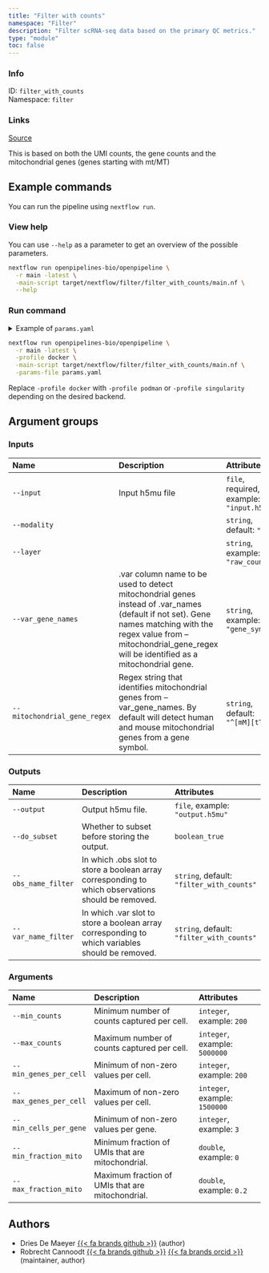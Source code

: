 ```yaml
---
title: "Filter with counts"
namespace: "Filter"
description: "Filter scRNA-seq data based on the primary QC metrics."
type: "module"
toc: false
---
```


::: {.column-margin}

### Info

ID: `filter_with_counts`  
Namespace: `filter`

### Links
[Source](https://github.com/openpipelines-bio/openpipeline/blob/main/openpipelines/src/filter/filter_with_counts){.btn-action .btn-sm .btn-info .btn role="button"}

:::


This is based on both the UMI counts, the gene counts 
and the mitochondrial genes (genes starting with mt/MT)

## Example commands

You can run the pipeline using `nextflow run`.

### View help

You can use `--help` as a parameter to get an overview of the possible parameters.

```bash
nextflow run openpipelines-bio/openpipeline \
  -r main -latest \
  -main-script target/nextflow/filter/filter_with_counts/main.nf \
  --help
```

### Run command

<details>
<summary>Example of `params.yaml`</summary>
```yaml

```
</details>

```bash
nextflow run openpipelines-bio/openpipeline \
  -r main -latest \
  -profile docker \
  -main-script target/nextflow/filter/filter_with_counts/main.nf \
  -params-file params.yaml
```

:::{.callout-note}
Replace `-profile docker` with `-profile podman` or `-profile singularity` depending on the desired backend.
:::

## Argument groups

### Inputs

|Name                         |Description                                                                                                                                                                                                                 |Attributes                                |
|:----------------------------|:---------------------------------------------------------------------------------------------------------------------------------------------------------------------------------------------------------------------------|:-----------------------------------------|
|`--input`                    |Input h5mu file                                                                                                                                                                                                             |`file`, required, example: `"input.h5mu"` |
|`--modality`                 |                                                                                                                                                                                                                            |`string`, default: `"rna"`                |
|`--layer`                    |                                                                                                                                                                                                                            |`string`, example: `"raw_counts"`         |
|`--var_gene_names`           |.var column name to be used to detect mitochondrial genes instead of .var_names (default if not set).  Gene names matching with the regex value from --mitochondrial_gene_regex will be identified as a mitochondrial gene. |`string`, example: `"gene_symbol"`        |
|`--mitochondrial_gene_regex` |Regex string that identifies mitochondrial genes from --var_gene_names. By default will detect human and mouse mitochondrial genes from a gene symbol.                                                                      |`string`, default: `"^[mM][tT]-"`         |


### Outputs

|Name                |Description                                                                                        |Attributes                                |
|:-------------------|:--------------------------------------------------------------------------------------------------|:-----------------------------------------|
|`--output`          |Output h5mu file.                                                                                  |`file`, example: `"output.h5mu"`          |
|`--do_subset`       |Whether to subset before storing the output.                                                       |`boolean_true`                            |
|`--obs_name_filter` |In which .obs slot to store a boolean array corresponding to which observations should be removed. |`string`, default: `"filter_with_counts"` |
|`--var_name_filter` |In which .var slot to store a boolean array corresponding to which variables should be removed.    |`string`, default: `"filter_with_counts"` |


### Arguments

|Name                   |Description                                      |Attributes                    |
|:----------------------|:------------------------------------------------|:-----------------------------|
|`--min_counts`         |Minimum number of counts captured per cell.      |`integer`, example: `200`     |
|`--max_counts`         |Maximum number of counts captured per cell.      |`integer`, example: `5000000` |
|`--min_genes_per_cell` |Minimum of non-zero values per cell.             |`integer`, example: `200`     |
|`--max_genes_per_cell` |Maximum of non-zero values per cell.             |`integer`, example: `1500000` |
|`--min_cells_per_gene` |Minimum of non-zero values per gene.             |`integer`, example: `3`       |
|`--min_fraction_mito`  |Minimum fraction of UMIs that are mitochondrial. |`double`, example: `0`        |
|`--max_fraction_mito`  |Maximum fraction of UMIs that are mitochondrial. |`double`, example: `0.2`      |

## Authors

  * Dries De Maeyer [{{< fa brands github >}}](https://github.com/ddemaeyer) (author)
  * Robrecht Cannoodt [{{< fa brands github >}}](https://github.com/rcannood) [{{< fa brands orcid >}}](https://orcid.org/0000-0003-3641-729X) (maintainer, author)
